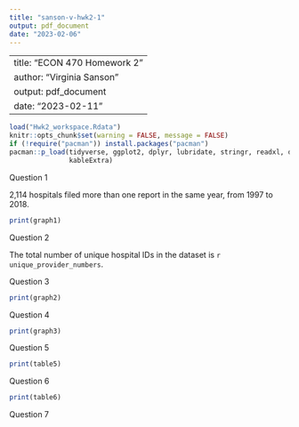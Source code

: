 ```yaml
---
title: "sanson-v-hwk2-1"
output: pdf_document
date: "2023-02-06"
---
```

---
title: "ECON 470 Homework 2"
author: "Virginia Sanson"
output: pdf_document
date: "2023-02-11"
---

```r
load("Hwk2_workspace.Rdata")
knitr::opts_chunk$set(warning = FALSE, message = FALSE) 
if (!require("pacman")) install.packages("pacman")
pacman::p_load(tidyverse, ggplot2, dplyr, lubridate, stringr, readxl, data.table, gdata, scales,
               kableExtra)
```

\vspace{.2in}
\noindent Question 1

2,114 hospitals filed more than one report in the same year, from 1997 to 2018. 

```r

print(graph1)

```
\vspace{.2in}
\noindent Question 2

The total number of unique hospital IDs in the dataset is `r unique_provider_numbers`. 


\vspace{1.5in}
\noindent Question 3

```r

print(graph2)

```

\noindent Question 4
```r

print(graph3)

```

\vspace{.2in}
\noindent Question 5
```r

print(table5)

```

\vspace{.2in}
\noindent Question 6

```r

print(table6)

```

\vspace{.2in}
\noindent Question 7



